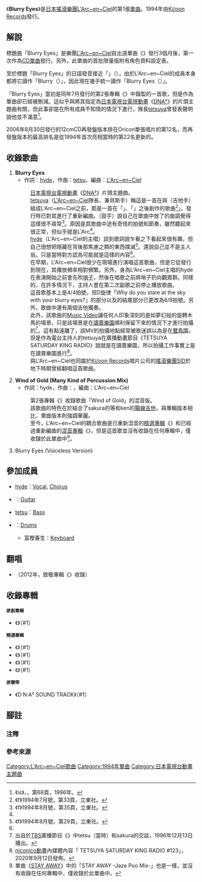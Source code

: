 {{Infobox Single 
| Name           = Blurry Eyes
| Artist         = [[L'Arc~en~Ciel|L'Arc~en~Ciel]]
| Album          = {{link-ja|Tierra (專輯)|Tierra (アルバム)|Tierra}}
| A-side         =
| B-side         = {{link-ja|Tierra (專輯)|Tierra (アルバム)|Tierra}}（Many Kind of Percussion Mix）
| Released       = 1994年10月21日（8cmCD）<br />2006年8月30日（12cmCD）<br />2006年9月20日（網路發佈）<br />2019年12月11日（定額發佈）
| Format         = [[mini_CD|8cm]][[單曲|單曲]]<br />[[單曲|12cm單曲]]<br />[[數位音樂下載|數位音樂下載]]
| Recorded       =
| Genre          = [[流行_(音樂類型)|流行音樂]]<br />[[搖滾樂|搖滾]]
| Length         = 13分21秒
| Label          = [[日本索尼音樂娛樂|Ki/oon Sony Records]]
| Writer         = [[hyde|hyde]] （作詞）<br/>[[tetsuya|tetsu]] （作曲）
| Producer       = L'Arc~en~Ciel
| Certification  = * 黃金（[[雷射唱片|CD]]<ref>{{cite web|url=https://www.riaj.or.jp/f/data/cert/gd.html|script-title=ja:ゴールドディスク認定 1998年11月|work=[[日本唱片協會|日本唱片協會]]|accessdate=2021-02-15|language=ja|archive-date=2015-09-24|archive-url=https://web.archive.org/web/20150924121438/http://www.riaj.or.jp/data/others/gold/201012.html}}</ref>）
* 黃金（單曲原聲帶<ref>{{cite web|url=https://www.riaj.or.jp/f/data/cert/hs.html|script-title=ja:ダウンロード認定 2018年12月|work=日本唱片協會|accessdate=2021-02-15|language=ja|archive-date=2015-09-24|archive-url=https://web.archive.org/web/20150924091105/http://www.riaj.or.jp/data/others/chart/w080620_3.html}}</ref>）
※上面都經由[[日本唱片協會|日本唱片協會]]認定
| Chart position = * 週榜第22名<small>（[[Oricon公信榜|Oricon]]）</small>
* 週榜第12名（12cmCD再發盤，Oricon）
* 上榜10次（Oricon）
| Last single    = {{link-ja|安心睡去|眠りによせて}}<br />（1994年）
| This single    = '''Blurry Eyes'''<br /> （1994年）
| Next single    = {{link-ja|and She Said|and She Said}}<br />（1995年）
| Misc           = {{Extra track listing
 | Album      = Tierra
 | Type       = studio
 | prev_track = Wind of Gold
 | prev_no    = 4
 | this_track = '''Blurry Eyes'''
 | track_no   = 5
 | next_track = Inner Core
 | next_no    = 6
}}
{{External music video|{{YouTube|RaV8KtB2QTM|Blurry Eyes}}<br/><small>(※) YouTube Music Premium限定</small>}}
}}
《'''Blurry Eyes'''》是[[日本|日本]][[搖滾樂|搖滾]][[樂團|樂團]][[L'Arc~en~Ciel|L'Arc~en~Ciel]]的第1張[[單曲|單曲]]。1994年由[[日本索尼音樂娛樂|Ki/oon Records]]發行。

== 解說 ==
標題曲「Blurry Eyes」是樂團[[L'Arc~en~Ciel|L'Arc~en~Ciel]]自出道單曲《{{link-ja|安心睡去|眠りによせて}}》發行3個月後，第一次作為[[CD單曲|CD單曲]]發行。另外，此單曲的首批限量版附有角色資料設定表。

至於標題「Blurry Eyes」的日語發音接近「{{lang|ja|ブラーリーアイズ}}」（{{ipa|blɜːri aɪz}}），由於L'Arc~en~Ciel的成員本身都將它讀作「Blurry（<small>{{lang|ja|ブルーリー}}</small>）」，因此現在幾乎統一讀作「Blurry Eyes（<small>{{lang|ja|ブルーリーアイズ}}</small>）」。

「Blurry Eyes」當初是同年7月發行的第2張專輯《{{link-ja|Tierra (專輯)|Tierra (アyㄨルバム)|Tierra}}》中錄製的一首歌，但是作為單曲卻已經被刪減。這似乎與將其指定為[[日本電視台|日本電視台]][[電視動畫|電視動畫]]《[[DNA²|DNA²]]》的片頭主題曲有關，但此事卻是在所有成員不知情的情況下進行，隊長[[tetsuya|tetsuya]]曾發表聲明說他並不滿意<ref name="is">《is》，{{link-ja|SHINKO MUSIC ENTERTAINMENT|シンコー・ミュージック・エンタテイメント}}，第68頁，1996年。</ref>。

2006年8月30日發行的12cmCD再發盤版本排在Oricon單張唱片的第12名，而再發盤版本的最高排名是從1994年首次亮相當時的第22名更新的。

== 收錄歌曲 ==
# '''Blurry Eyes'''
#* 作詞：[[hyde|hyde]]，作曲：[[tetsuya|tetsu]]，編曲：[[L'Arc~en~Ciel|L'Arc~en~Ciel]]
#: [[日本電視台|日本電視台]][[電視動畫|電視動畫]]《[[DNA²|DNA²]]》片頭主題曲。
#: [[tetsuya|tetsuya]]（[[L'Arc~en~Ciel|L'Arc~en~Ciel]]隊長、兼貝斯手）稱這是一首在與{{link-ja|ken (彩虹樂團)|ken|ken}}（吉他手）組成L'Arc~en~Ciel之前，那是一首在「{{link-ja|DUNE (專輯)|DUNE (アルバム)|Be destined}}」、「{{link-ja|DUNE (專輯)|DUNE (アルバム)|預感}}」之後創作的歌曲<ref>《{{lang|ja|ロッキン}}f》1994年7月號，第33頁，立東社。</ref>」。發行時已對其進行了重新編曲。（鼓手）{{link-ja|sakura (爵士鼓)|sakura (ドラマー)|sakura}}說自己在歌曲中放了{{link-en|伊恩·佩斯|Ian Paice}}的曲調覺得這樣很不尋常<ref name="R940835">《{{lang|ja|ロッキン}}f》1994年8月號，第35頁，立東社。</ref>。原因是其歌曲中途有奇怪的拍號和節奏，雖然聽起來很正常，但似乎就是L'Arc<ref name="R940835" />。
#: [[hyde|hyde]]（L'Arc~en~Ciel的主唱）談到歌詞說乍看之下看起來很有趣，但自己很想把隱藏在背後那焦慮之類的東西撲滅<ref name="R940829">《{{lang|ja|ロッキン}}f》1994年8月號，第29頁，立東社。</ref>。還說自己並不是主人翁。只是當時對方認為可能就是這樣的內容<ref name="R940829" />。
#: 在早期，L'Arc~en~Ciel很少在現場進行演唱這首歌曲，但是它從發行到現在，其播放頻率相對頻繁。另外，身為L'Arc~en~Ciel主唱的hyde在表演開始之前會先吹[[哨子_(樂器)|哨子]]，然後在唱歌之前將哨子扔向觀眾群。同樣的，在許多情況下，主持人會在第二次副歌之前停止播放歌曲。
#: 這首歌基本上是4/4拍號，但D旋律「Why do you stare at the sky with your blurry eyes?」的部分以及的結尾部分已更改為6/8拍號。另外，歌曲中還有兩個吉他獨奏。
#: 此外，該歌曲的[[音樂錄影帶|Music Video]]讓任何人印象深刻的是如夢幻般的旋轉木馬的場景，只是該場景是在[[讀賣樂園|讀賣樂園]]順利保留下來的情況下才進行拍攝的<ref>出自於[[TBS廣播|TBS]]廣播節目《{{lang|ja|ボンジュール ラルクアンシエル}}》中tetsu（當時）和sakura的交談，1996年12月13日播出。</ref>。這有點遠離了，該MV的拍攝地點經常被歌迷誤以為是在[[豐島園|豐島園]]，但是作為電台主持人的tetsuya在廣播動畫節目《TETSUYA SATURDAY KING RADIO》說就是在讀賣樂園，所以拍攝工作事實上是在讀賣樂園進行<ref>[[niconico動畫|niconico動畫]]內媒體內容「{{lang|ja|てっちゃんねる}} TETSUYA SATURDAY KING RADIO #123」，2020年9月12日發佈。</ref>。
#: 與L'Arc~en~Ciel也同屬於[[日本索尼音樂娛樂|Ki/oon Records]]唱片公司的[[搖滾樂|搖滾]][[樂團|樂團]][[SID_(樂團)|SID]]於地下時期曾經翻唱這首歌曲。
# '''Wind of Gold (Many Kind of Percussion Mix)'''
#* 作詞：hyde，作曲：{{link-ja|ken (彩虹樂團)|ken|ken}}，編曲：L'Arc~en~Ciel
#: 第2張專輯《{{link-ja|Tierra (專輯)|Tierra (アルバム)|Tierra}}》收錄歌曲「Wind of Gold」的混音版。
#: 該歌曲的特色在於結合了sakura的{{link-en|天巴鼓|Timbales}}等{{link-ja|打擊樂器|パーカッション}}和ken的[[古典吉他|腸線吉他]]，與專輯版本相比，單曲版本則強調華麗。
#: 至今，L'Arc~en~Ciel的耦合歌曲是已重新混音的[[精選輯|精選專輯]]《{{link-ja|The Best of L'Arc~en~Ciel|The Best of L'Arc〜en〜Ciel}}》和已經過重新編曲的[[重混|混音專輯]]《{{link-ja|ectomorphed works|ectomorphed works}}》，但是這首歌並沒有收錄在任何專輯中，僅收錄於此單曲中<ref group="注">單曲《[[STAY_AWAY_(彩虹樂團單曲)|STAY AWAY]]》中的「STAY AWAY -Jaze Poo Mix-」也是一樣，並沒有收錄在任何專輯中，僅收錄於此單曲中。</ref>。
# Blurry Eyes (Voiceless Version)

== 參加成員 ==
* [[hyde|hyde]]：[[歌唱|Vocal]], [[和聲歌手|Chorus]]
* {{link-ja|ken (彩虹樂團)|ken|ken}}：[[吉他|Guitar]]
* [[tetsuya|tetsu]]：[[電貝斯|Bass]]
* {{link-ja|sakura (爵士鼓)|sakura (ドラマー)|sakura}}：[[爵士鼓|Drums]]
** 富樫春生：[[電子琴|Keyboard]]

== 翻唱 ==
* {{link-en|文斯·尼爾|Vince Neil}}（2012年，致敬專輯《{{link-ja|L'Arc~en~Ciel Tribute|L'Arc〜en〜Ciel Tribute}}》收錄）

== 收錄專輯 ==
; <small>'''原創專輯'''</small>
* 《{{link-ja|Tierra (專輯)|Tierra (アルバム)|Tierra}}》（#1）
; <small>'''精選專輯'''</small>
* 《{{link-ja|Clicked Singles Best 13|Clicked Singles Best 13}}》（#1）
* 《{{link-ja|The Best of L'Arc~en~Ciel|The Best of L'Arc〜en〜Ciel|The Best of L'Arc~en~Ciel 1994-1998}}》（#1）
* 《{{link-ja|TWENITY|TWENITY|TWENITY 1991-1996}}》（#1）
* 《{{link-ja|WORLD'S BEST SELECTION|WORLD'S BEST SELECTION}}》（#1）
; <small>'''原聲帶'''</small>
* 《D·N·A² SOUND TRACK》（#1）

== 腳註 ==
=== 注釋 ===
{{reflist|group="注"}}

=== 參考來源 ===
{{reflist}}

{{L'Arc~en~Ciel}}
{{DEFAULTSORT:Blurry Eyes}}
[[Category:L'Arc~en~Ciel歌曲|Category:L'Arc~en~Ciel歌曲]]
[[Category:1994年單曲|Category:1994年單曲]]
[[Category:日本電視台動畫主題曲|Category:日本電視台動畫主題曲]]